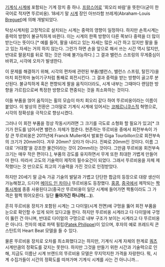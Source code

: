 {{{#!html
<object width="425" height="344"><param name="movie" value="http://www.youtube.com/v/-9esZHyzGgc&amp;hl=en_US&amp;fs=1?hd=1"></param><param name="allowFullScreen" value="true"></param><param name="allowscriptaccess" value="always"></param><embed src="http://www.youtube.com/v/-9esZHyzGgc&amp;hl=en_US&amp;fs=1?hd=1" type="application/x-shockwave-flash" allowscriptaccess="always" allowfullscreen="true" width="425" height="344"></embed></object>}}}


[[기계식 시계]]에 포함되는 기계 장치 중 하나. [[프랑스]]어로 '회오리 바람'을 뜻한다(굳이 한국어로 적자면 뚜르비옹). 18세기 말 [[시계]] 장인 아브라함 브레게(Abraham-Louis [[Breguet]])에 의해 개발되었다.

탁상시계처럼 고정적으로 설치되는 시계는 중력의 영향이 일정하다. 하지만 손목시계는 중력의 방향이 불규칙하게 바뀐다. 이는 시계의 한쪽 방향이 다른 쪽보다 중력을 더 많이 받는다는 뜻이다.[* 예를 들어, 팔을 내리고 있는 자세는 많은 시간 하고 있지만 팔을 들고 있는 자세는 거의 하지 않는다. 그런가 하면 손을 앞으로 해서 쓰는 시간 역시 많지만, 반대로 팔꿈치를 뒤로 꺾는 것은 아예 불가능하다.] 그 결과 밸런스 스프링의 무게중심이 바뀌고, 시각에 오차가 발생한다.

이 문제를 해결하기 위해, 시각의 편차에 관련된 부품(밸런스, 밸런스 스프링, 탈진기)을 마치 회전목마 놀이기구처럼 통째로 회전시킨다. 그 결과 중력을 받는 방향이 골고루 분산된다. 불규칙하게 혹은 편향되게 팔을 움직이더라도, 시계 내부는 그때마다 랜덤한 방향을 가르킴으로써 특정한 방향으로 편중되는 것을 최소화하는 것이다.

이들 부품을 얹어 움직이는 휠의 모습이 마치 회오리 같다 하여 뚜르비옹이라는 이름이 붙었다. 이 발상의 전환은 그야말로 기계식 시계에 있어서는 [[코페르니쿠스]]적 혁명으로, 시각의 정확성을 극적으로 향상시켰다.

그러나 이 회전 부품을 정상 작동시키려면 그 크기를 극도로 소형화 할 필요가 있고[* 크기가 한도를 넘어서면 밸런스 자체가 멈춘다. 현존하는 뚜르비옹 중에서 회전부속이 가장 큰 뚜르비옹은 2011년에 Franck Muller에서 발표한 Giga Tourbillon으로 회전부속의 크기가 20mm이다. 겨우 20mm? 오타가 아니다. 진짜로 20mm인 것이다. 이름 그대로 '거대함'을 강조한 물건이라는 것이 20mm라는 것이다. 그만큼 뚜르비옹 회전부속 크기는 매우 작은 편이다.], 부품의 강도를 유지하면서 무게 또한 최대한 가볍게 만들어야 한다. 따라서 고도의 기술력이 제작의 필수요건이 되었다. 그래서 뚜르비옹을 자체 제작했다는 것 만으로도 최고의 기술력을 가진 것으로 인정받았다. 

하지만 20세기 말 금속 가공 기술의 발달과 가볍고 단단한 합금의 등장으로 대량 생산이 가능해졌고, 드디어 [[메이드 인 차이나]] 뚜르비옹도 등장했다. [[홍콩]], [[중국]]에서 제작되는 [[짝퉁]]시계에 종종 사용된다고(중국산 뚜르비옹이 일단 시계에 들어가면 짝퉁이라도 그 가격은 펄쩍 뛰어오른다. 일단 '''돌아가긴 하니까(...)''').

흔히 뚜르비옹 장치가 포함된 시계는 그 다이얼(시계 전면)에 구멍을 뚫어 회전 부품을 눈으로 확인할 수 있게 되어 있다고들 한다. 하지만 뚜르비옹 시계라고 다 다이얼에 구멍이 뚫린 건 아니며, 반대로 다이얼의 구멍으로 내부 구조가 보이는 시계라고 다 뚜르비옹은 아니다. 전자의 예로 파텍 필립([[Patek Philippe]])이 있으며, 후자의 예로 프레드릭 콘스탄트의 Heart Beat 모델을 들 수 있다.

물론 뚜르비옹 장치로 오차를 최소화했다고는 하지만, 기계식 시계 자체의 한계로 [[쿼츠]] 시계만큼의 정확도를 갖지는 못한다. 하지만 그것을 만들기 위한 시간과 기술력으로 인해, 지금도 이름난 시계 브랜드의 뚜르비옹 모델은 무지막지한 가격을 자랑한다. 뭐, 시계 수집가들이 시간의 정확도를 따져가며 기계식 시계를 사는 건 아니니까...
